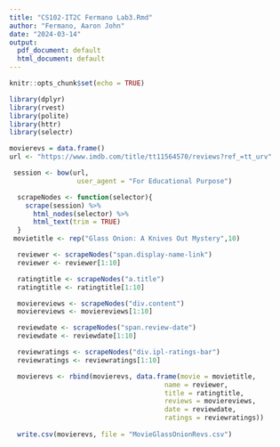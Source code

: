 ```yaml
---
title: "CS102-IT2C Fermano Lab3.Rmd"
author: "Fermano, Aaron John"
date: "2024-03-14"
output:
  pdf_document: default
  html_document: default
---
```


```r
knitr::opts_chunk$set(echo = TRUE)
```

```r
library(dplyr)
library(rvest)
library(polite)
library(httr)
library(selectr)
```

```r
movierevs = data.frame()
url <- "https://www.imdb.com/title/tt11564570/reviews?ref_=tt_urv"

 session <- bow(url,
                 user_agent = "For Educational Purpose")

  scrapeNodes <- function(selector){
    scrape(session) %>%
      html_nodes(selector) %>%
      html_text(trim = TRUE)
  }
 movietitle <- rep("Glass Onion: A Knives Out Mystery",10)

  reviewer <- scrapeNodes("span.display-name-link")
  reviewer <- reviewer[1:10]

  ratingtitle <- scrapeNodes("a.title")
  ratingtitle <- ratingtitle[1:10]

  moviereviews <- scrapeNodes("div.content")
  moviereviews <- moviereviews[1:10]

  reviewdate <- scrapeNodes("span.review-date")
  reviewdate <- reviewdate[1:10]

  reviewratings <- scrapeNodes("div.ipl-ratings-bar")
  reviewratings <- reviewratings[1:10]

  movierevs <- rbind(movierevs, data.frame(movie = movietitle,
                                       name = reviewer,
                                       title = ratingtitle,
                                       reviews = moviereviews,
                                       date = reviewdate,
                                       ratings = reviewratings))
  
  write.csv(movierevs, file = "MovieGlassOnionRevs.csv")
```